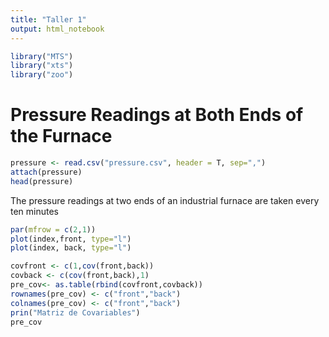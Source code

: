 ```yaml
---
title: "Taller 1"
output: html_notebook
---
```


```r
library("MTS")
library("xts")
library("zoo")
```

# Pressure Readings at Both Ends of the Furnace

```r
pressure <- read.csv("pressure.csv", header = T, sep=",")
attach(pressure)
head(pressure)
```

The pressure readings at two ends of an industrial furnace are taken every ten minutes

```r
par(mfrow = c(2,1))
plot(index,front, type="l")
plot(index, back, type="l")
```

```r

covfront <- c(1,cov(front,back))
covback <- c(cov(front,back),1)
pre_cov<- as.table(rbind(covfront,covback))
rownames(pre_cov) <- c("front","back")
colnames(pre_cov) <- c("front","back")
prin("Matriz de Covariables")
pre_cov
```

